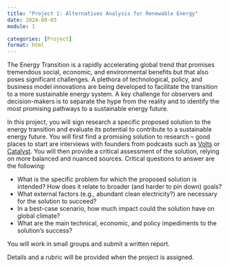 ```yaml
---
title: "Project 1: Alternatives Analysis for Renewable Energy"
date: 2024-09-03
module: 1

categories: [Project]
format: html
---
```


The Energy Transition is a rapidly accelerating global trend that promises tremendous social, economic, and environmental benefits but that also poses significant challenges.
A plethora of technological, policy, and business model innovations are being developed to facilitate the transition to a more sustainable energy system.
A key challenge for observers and decision-makers is to separate the hype from the reality and to identify the most promising pathways to a sustainable energy future.

In this project, you will sign research a specific proposed solution to the energy transition and evaluate its potential to contribute to a sustainable energy future.
You will first find a promising solution to research -- good places to start are interviews with founders from podcasts such as [Volts](https://www.volts.wtf/) or [Catalyst](https://www.canarymedia.com/podcasts/catalyst-with-shayle-kann).
You will then provide a critical assessment of the solution, relying on more balanced and nuanced sources.
Critical questions to answer are the following:

- What is the specific problem for which the proposed solution is intended? How does it relate to broader (and harder to pin down) goals?
- What external factors (e.g., abundant clean electricity?) are necessary for the solution to succeed?
- In a best-case scenario, how much impact could the solution have on global climate?
- What are the main technical, economic, and policy impediments to the solution's success?

You will work in small groups and submit a written report.

::: {.callout-tip}
Details and a rubric will be provided when the project is assigned.
:::